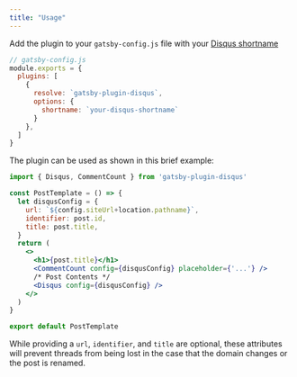 ```yaml
---
title: "Usage"
---
```


Add the plugin to your `gatsby-config.js` file with your <a href='https://help.disqus.com/installation/whats-a-shortname' target='_blank' rel='noopener noreferrer'>Disqus shortname</a>

```javascript
// gatsby-config.js
module.exports = {
  plugins: [
    {
      resolve: `gatsby-plugin-disqus`,
      options: {
        shortname: `your-disqus-shortname`
      }
    },
  ]
}
```
The plugin can be used as shown in this brief example:  

```jsx
import { Disqus, CommentCount } from 'gatsby-plugin-disqus'

const PostTemplate = () => {
  let disqusConfig = {
    url: `${config.siteUrl+location.pathname}`,
    identifier: post.id,
    title: post.title,
  }
  return (
    <>
      <h1>{post.title}</h1>
      <CommentCount config={disqusConfig} placeholder={'...'} />
      /* Post Contents */
      <Disqus config={disqusConfig} />
    </>
  )
}

export default PostTemplate
```  
While providing a `url`, `identifier`, and `title` are optional, these attributes will prevent threads from being lost in the case that the domain changes or the post is renamed.
